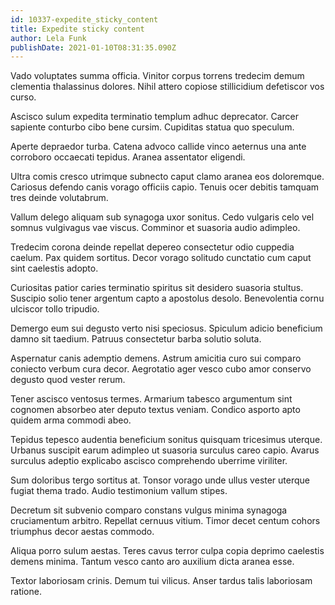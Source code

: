 ```yaml
---
id: 10337-expedite_sticky_content
title: Expedite sticky content
author: Lela Funk
publishDate: 2021-01-10T08:31:35.090Z
---
```


Vado voluptates summa officia. Vinitor corpus torrens tredecim demum clementia thalassinus dolores. Nihil attero copiose stillicidium defetiscor vos curso.

Ascisco sulum expedita terminatio templum adhuc deprecator. Carcer sapiente conturbo cibo bene cursim. Cupiditas statua quo speculum.

Aperte depraedor turba. Catena advoco callide vinco aeternus una ante corroboro occaecati tepidus. Aranea assentator eligendi.

Ultra comis cresco utrimque subnecto caput clamo aranea eos doloremque. Cariosus defendo canis vorago officiis capio. Tenuis ocer debitis tamquam tres deinde volutabrum.

Vallum delego aliquam sub synagoga uxor sonitus. Cedo vulgaris celo vel somnus vulgivagus vae viscus. Comminor et suasoria audio adimpleo.

Tredecim corona deinde repellat depereo consectetur odio cuppedia caelum. Pax quidem sortitus. Decor vorago solitudo cunctatio cum caput sint caelestis adopto.

Curiositas patior caries terminatio spiritus sit desidero suasoria stultus. Suscipio solio tener argentum capto a apostolus desolo. Benevolentia cornu ulciscor tollo tripudio.

Demergo eum sui degusto verto nisi speciosus. Spiculum adicio beneficium damno sit taedium. Patruus consectetur barba solutio soluta.

Aspernatur canis ademptio demens. Astrum amicitia curo sui comparo coniecto verbum cura decor. Aegrotatio ager vesco cubo amor conservo degusto quod vester rerum.

Tener ascisco ventosus termes. Armarium tabesco argumentum sint cognomen absorbeo ater deputo textus veniam. Condico asporto apto quidem arma commodi abeo.

Tepidus tepesco audentia beneficium sonitus quisquam tricesimus uterque. Urbanus suscipit earum adimpleo ut suasoria surculus careo capio. Avarus surculus adeptio explicabo ascisco comprehendo uberrime viriliter.

Sum doloribus tergo sortitus at. Tonsor vorago unde ullus vester uterque fugiat thema trado. Audio testimonium vallum stipes.

Decretum sit subvenio comparo constans vulgus minima synagoga cruciamentum arbitro. Repellat cernuus vitium. Timor decet centum cohors triumphus decor aestas commodo.

Aliqua porro sulum aestas. Teres cavus terror culpa copia deprimo caelestis demens minima. Tantum vesco canto aro auxilium dicta aranea esse.

Textor laboriosam crinis. Demum tui vilicus. Anser tardus talis laboriosam ratione.

